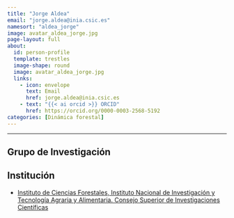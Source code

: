 ```yaml
---
title: "Jorge Aldea"
email: "jorge.aldea@inia.csic.es"  
namesort: "aldea_jorge"
image: avatar_aldea_jorge.jpg
page-layout: full
about: 
  id: person-profile
  template: trestles
  image-shape: round
  image: avatar_aldea_jorge.jpg
  links:
    - icon: envelope
      text: Email
      href: jorge.aldea@inia.csic.es
    - text: "{{< ai orcid >}} ORCID"
      href: https://orcid.org/0000-0003-2568-5192
categories: [Dinámica forestal]
---
```

 
<hr>

:::{#person-profile}

## Grupo de Investigación


## Institución
- [Instituto de Ciencias Forestales, Instituto Nacional de Investigación y Tecnología Agraria y Alimentaria. Consejo Superior de Investigaciones Científicas](https://www.inia.es/)

:::

